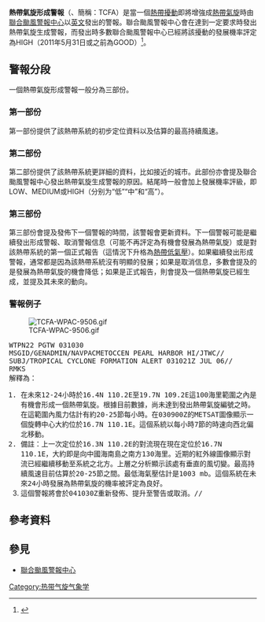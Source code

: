 '''熱帶氣旋形成警報'''（{{lang-en|Tropical Cyclone Formation Alert}}、簡稱：TCFA）是當一個[[熱帶擾動|熱帶擾動]]即將增強成[[熱帶氣旋|熱帶氣旋]]時由[[聯合颱風警報中心|聯合颱風警報中心]]以[[英文|英文]]發出的警報。聯合颱風警報中心會在達到一定要求時發出熱帶氣旋生成警報，而發出時多數聯合颱風警報中心已經將該擾動的發展機率評定為HIGH（2011年5月31日或之前為GOOD）<ref>{{cite web|url=http://www.usno.navy.mil/JTWC/frequently-asked-questions-1/frequently-asked-questions#abxx|title=What do "Low", "Medium", and "High" mean on the ABIO and ABPW messages?|author=聯合颱風警報中心|language=en|accessdate=2011-06-23|archive-date=2019-05-29|archive-url=https://web.archive.org/web/20190529204853/https://www.usno.navy.mil/JTWC/frequently-asked-questions-1/frequently-asked-questions/#abxx|dead-url=no}}</ref>。

== 警報分段 ==
一個熱帶氣旋形成警報一般分為三部份。
===第一部份===
第一部份提供了該熱帶系統的初步定位資料以及估算的最高持續風速。
===第二部份===
第二部份提供了該熱帶系統更詳細的資料，比如接近的城市。此部份亦會提及聯合颱風警報中心發出熱帶氣旋生成警報的原因。結尾時一般會加上發展機率評級，即LOW、MEDIUM或HIGH（分别为“低”“中”和“高”）。

===第三部份===
第三部份會提及發佈下一個警報的時間，該警報會更新資料。下一個警報可能是繼續發出形成警報、取消警報信息（可能不再評定為有機會發展為熱帶氣旋）或是對該熱帶系統的第一個正式報告（這情況下升格為[[熱帶低氣壓|熱帶低氣壓]]）。如果繼續發出形成警報，通常都是因為該熱帶系統沒有明顯的發展；如果是取消信息，多數會提及的是發展為熱帶氣旋的機會降低；如果是正式報告，則會提及一個熱帶氣旋已經生成，並提及其未來的動向。
===警報例子===
[[File:TCFA-WPAC-9506.gif|thumb]]

<tt>WTPN22 PGTW 031030<br/>
MSGID/GENADMIN/NAVPACMETOCCEN PEARL HARBOR HI/JTWC//<br/>
SUBJ/TROPICAL CYCLONE FORMATION ALERT 031021Z JUL 06//<br/>
RMKS<br/>
解釋為：
#在未來12-24小時於16.4N 110.2E至19.7N 109.2E這100海里範圍之內是有機會形成一個熱帶氣旋。根據目前數據，尚未達到發出熱帶氣旋編號之時。在這範圍內風力估計有約20-25節每小時。在030900Z的METSAT圖像顯示一個旋轉中心大約位於16.7N 110.1E。這個系統以每小時7節的時速向西北偏北移動。
#備註：上一次定位於16.3N 110.2E的對流現在現在定位於16.7N 110.1E，大約即是向中國海南島之南方130海里。近期的紅外線圖像顯示對流已經繼續移動至系統之北方。上層之分析顯示該處有垂直的風切變。最高持續風速目前估算於20-25節之間。最低海氣壓估計是1003 mb。這個系統在未來24小時發展為熱帶氣旋的機率被評定為良好。
#這個警報將會於041030Z重新發佈、提升至警告或取消。//</tt>

== 參考資料 ==
{{reflist}}

== 參見 ==
* [[聯合颱風警報中心|聯合颱風警報中心]]

[[Category:热带气旋气象学|Category:热带气旋气象学]]